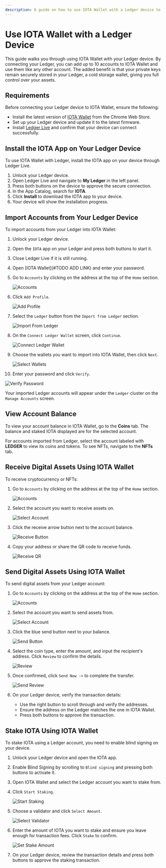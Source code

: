 ```yaml
---
description: A guide on how to use IOTA Wallet with a Ledger device to manage accounts, send, receive, and stake digital assets securely.
---
```


# Use IOTA Wallet with a Ledger Device

This guide walks you through using IOTA Wallet with your Ledger device. By connecting your Ledger, you can add up to 10 accounts to IOTA Wallet and use them like any other account.
The added benefit is that your private keys remain securely stored in your Ledger, a cold storage wallet, giving you full control over your assets.

## Requirements

Before connecting your Ledger device to IOTA Wallet, ensure the following:

- Install the latest version of [IOTA Wallet](#) from the Chrome Web Store.
- Set up your Ledger device and update it to the latest firmware.
- Install [Ledger Live](https://www.ledger.com/ledger-live) and confirm that your device can connect successfully.

## Install the IOTA App on Your Ledger Device

To use IOTA Wallet with Ledger, install the IOTA app on your device through Ledger Live.

1. Unlock your Ledger device.
2. Open Ledger Live and navigate to **My Ledger** in the left panel.
3. Press both buttons on the device to approve the secure connection.
4. In the App Catalog, search for **IOTA**.
5. Click **Install** to download the IOTA app to your device.
6. Your device will show the installation progress.

## Import Accounts from Your Ledger Device

To import accounts from your Ledger into IOTA Wallet:

1. Unlock your Ledger device.
2. Open the `IOTA` app on your Ledger and press both buttons to start it.
3. Close Ledger Live if it is still running.
4. Open [IOTA Wallet](#TODO ADD LINK) and enter your password.
5. Go to `Accounts` by clicking on the address at the top of the `Home` section.

   ![Accounts](/img/about-iota/iota-wallet/how-to/multi-account/navigate-to-accounts.png)

6. Click `Add Profile`.

   ![Add Profile](/img/about-iota/iota-wallet/how-to/multi-account/click-add-profile.png)

7. Select the `Ledger` button from the `Import from Ledger` section.

   ![Import From Ledger](/img/about-iota/iota-wallet/how-to/ledger/import-from-ledger.png)

8. On the `Connect Ledger Wallet` screen, click `Continue`.

   ![Connect Ledger Wallet](/img/about-iota/iota-wallet/how-to/ledger/connect-ledger-wallet.png)

9. Choose the wallets you want to import into IOTA Wallet, then click `Next`.

   ![Select Wallets](/img/about-iota/iota-wallet/how-to/ledger/select-wallets.png)

10. Enter your password and click `Verify`.

![Verify Password](/img/about-iota/iota-wallet/how-to/ledger/verify-password.png)

Your imported Ledger accounts will appear under the `Ledger` cluster on the `Manage Accounts` screen.

## View Account Balance

To view your account balance in IOTA Wallet, go to the **Coins** tab. The balance and staked IOTA displayed are for the selected account.

For accounts imported from Ledger, select the account labeled with **LEDGER** to view its coins and tokens. To see NFTs, navigate to the **NFTs** tab.

## Receive Digital Assets Using IOTA Wallet

To receive cryptocurrency or NFTs:

1. Go to `Accounts` by clicking on the address at the top of the `Home` section.

   ![Accounts](/img/about-iota/iota-wallet/how-to/multi-account/navigate-to-accounts.png)

2. Select the account you want to receive assets on.

   ![Select Account](/img/about-iota/iota-wallet/how-to/ledger/select-account.png)

3. Click the receive arrow button next to the account balance.

   ![Receive Button](/img/about-iota/iota-wallet/how-to/ledger/receive-button.png)

4. Copy your address or share the QR code to receive funds.

   ![Receive QR](/img/about-iota/iota-wallet/how-to/ledger/receive-QR.png)

## Send Digital Assets Using IOTA Wallet

To send digital assets from your Ledger account:

1. Go to `Accounts` by clicking on the address at the top of the `Home` section.

   ![Accounts](/img/about-iota/iota-wallet/how-to/multi-account/navigate-to-accounts.png)

2. Select the account you want to send assets from.

   ![Select Account](/img/about-iota/iota-wallet/how-to/ledger/select-account.png)

3. Click the blue send button next to your balance.

   ![Send Button](/img/about-iota/iota-wallet/how-to/ledger/receive-button.png)

4. Select the coin type, enter the amount, and input the recipient's address. Click `Review` to confirm the details.

   ![Review](/img/about-iota/iota-wallet/how-to/basics/send-review.png)

5. Once confirmed, click `Send Now ->` to complete the transfer.

   ![Send Review](/img/about-iota/iota-wallet/how-to/basics/send-now.png)

6. On your Ledger device, verify the transaction details:
   - Use the right button to scroll through and verify the addresses.
   - Ensure the address on the Ledger matches the one in IOTA Wallet.
   - Press both buttons to approve the transaction.

## Stake IOTA Using IOTA Wallet

To stake IOTA using a Ledger account, you need to enable blind signing on your device.

1. Unlock your Ledger device and open the IOTA app.
2. Enable Blind Signing by scrolling to `Blind signing` and pressing both buttons to activate it.
3. Open IOTA Wallet and select the Ledger account you want to stake from.
4. Click `Start Staking`.

   ![Start Staking](/img/about-iota/iota-wallet/how-to/stake/start-staking.png)

5. Choose a validator and click `Select Amount`.

   ![Select Validator](/img/about-iota/iota-wallet/how-to/stake/select-validator.png)

6. Enter the amount of IOTA you want to stake and ensure you leave enough for transaction fees. Click `Stake` to confirm.

   ![Set Stake Amount](/img/about-iota/iota-wallet/how-to/stake/set-stake-amount.png)

7. On your Ledger device, review the transaction details and press both buttons to approve the staking transaction.
